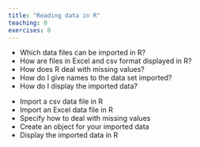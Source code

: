 ```yaml
---
title: "Reading data in R"
teaching: 0
exercises: 0
---
```


:::::::::::::::::::::::::::::::::::::: questions 

- Which data files can be imported in R?
- How are files in Excel and csv format displayed in R?
- How does R deal with missing values?
- How do I give names to the data set imported?
- How do I display the imported data?

::::::::::::::::::::::::::::::::::::::::::::::::

::::::::::::::::::::::::::::::::::::: objectives

- Import a csv data file in R
- Import an Excel data file in R
- Specify how to deal with missing values
- Create an object for your imported data
- Display the imported data in R

::::::::::::::::::::::::::::::::::::::::::::::::


